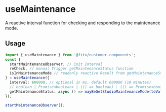 # useMaintenance

A reactive interval function for checking and responding to the maintenance mode.

## Usage

```ts
import { useMaintenance } from '@fitx/customer-components';
const {
  startMaintenanceObserver, // init Interval
  reCheck, // manual Trigger getMaintenanceStatus function
  isInMaintenanceMode // readonly reactive Result from getMaintenanceStatus,
} = useMaintenance({
  interval: 600000, // optional in ms, default 600000 (10 minutes)
  // boolean | Promise<boolean> | (() => boolean) | (() => Promise<boolean>)
  getMaintenanceStatus: async () => mayBeGetStudioMaintenanceMode(toValue(studioId)),
});

startMaintenanceObserver();
```
